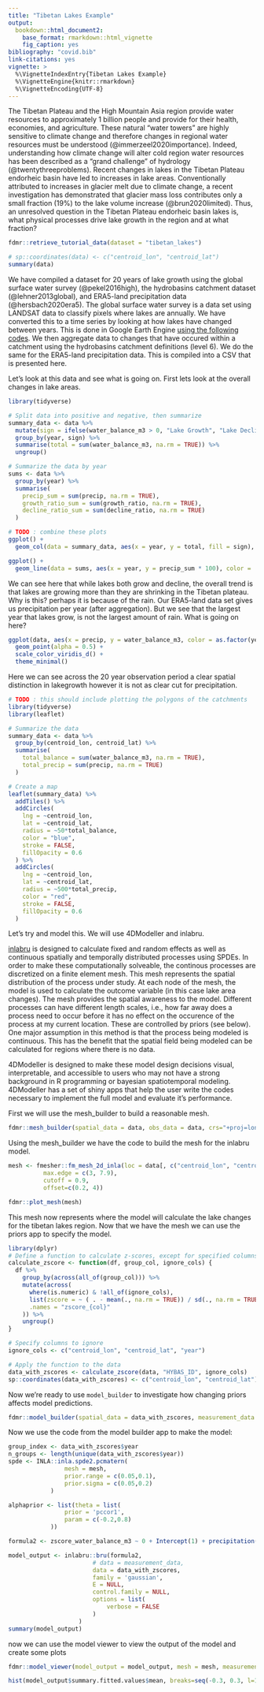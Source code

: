```yaml
---
title: "Tibetan Lakes Example"
output: 
  bookdown::html_document2:
    base_format: rmarkdown::html_vignette
    fig_caption: yes
bibliography: "covid.bib"
link-citations: yes
vignette: >
  %\VignetteIndexEntry{Tibetan Lakes Example}
  %\VignetteEngine{knitr::rmarkdown}
  %\VignetteEncoding{UTF-8}
---
```


The Tibetan Plateau and the High Mountain Asia region provide water resources to approximately 1 billion people and provide for their health, economies, and agriculture. These natural "water towers" are highly sensitive to climate change and therefore changes in regional water resources must be understood (@immerzeel2020importance). Indeed, understanding how climate change will alter cold region water resources has been described as a "grand challenge" of hydrology (@twentythreeproblems). Recent changes in lakes in the Tibetan Plateau endorheic basin have led to increases in lake areas. Conventionally attributed to increases in glacier melt due to climate change, a recent investigation has demonstrated that glacier mass loss contributes only a small fraction (19%) to the lake volume increase (@brun2020limited). Thus, an unresolved question in the Tibetan Plateau endorheic basin lakes is, what physical processes drive lake growth in the region and at what fraction?

```r
fdmr::retrieve_tutorial_data(dataset = "tibetan_lakes")

# sp::coordinates(data) <- c("centroid_lon", "centroid_lat")
summary(data)
```

We have compiled a dataset for 20 years of lake growth using the global surface water survey (@pekel2016high), the hydrobasins catchment dataset (@lehner2013global), and ERA5-land precipitation data (@hersbach2020era5). The global surface water survey is a data set using LANDSAT data to classify pixels where lakes are annually. We have converted this to a time series by looking at how lakes have changed between years. This is done in Google Earth Engine [using the following codes](https://code.earthengine.google.com/3304560943f796c82f935403dcc54909). We then aggregate data to changes that have occured within a catchment using the hydrobasins catchment definitions (level 6). We do the same for the ERA5-land precipitation data. This is compiled into a CSV that is presented here.

Let's look at this data and see what is going on. First lets look at the overall changes in lake areas.

```r
library(tidyverse)

# Split data into positive and negative, then summarize
summary_data <- data %>%
  mutate(sign = ifelse(water_balance_m3 > 0, "Lake Growth", "Lake Decline")) %>%
  group_by(year, sign) %>%
  summarise(total = sum(water_balance_m3, na.rm = TRUE)) %>%
  ungroup()

# Summarize the data by year
sums <- data %>%
  group_by(year) %>%
  summarise(
    precip_sum = sum(precip, na.rm = TRUE),
    growth_ratio_sum = sum(growth_ratio, na.rm = TRUE),
    decline_ratio_sum = sum(decline_ratio, na.rm = TRUE)
  )

# TODO : combine these plots
ggplot() +
  geom_col(data = summary_data, aes(x = year, y = total, fill = sign), position = "stack") 

ggplot() +
  geom_line(data = sums, aes(x = year, y = precip_sum * 100), color = 'cyan')   # Scale 
```

We can see here that while lakes both grow and decline, the overall trend is that lakes are growing more than they are shrinking in the Tibetan plateau. Why is this? perhaps it is because of the rain. Our ERA5-land data set gives us precipitation per year (after aggregation). But we see that the largest year that lakes grow, is not the largest amount of rain. What is going on here?

```r
ggplot(data, aes(x = precip, y = water_balance_m3, color = as.factor(year))) +
  geom_point(alpha = 0.5) +
  scale_color_viridis_d() +
  theme_minimal()
```

Here we can see across the 20 year observation period a clear spatial distinction in lakegrowth however it is not as clear cut for precipitation.
```r

# TODO : this should include plotting the polygons of the catchments
library(tidyverse)
library(leaflet)

# Summarize the data
summary_data <- data %>%
  group_by(centroid_lon, centroid_lat) %>%
  summarise(
    total_balance = sum(water_balance_m3, na.rm = TRUE),
    total_precip = sum(precip, na.rm = TRUE)
  )

# Create a map
leaflet(summary_data) %>%
  addTiles() %>%
  addCircles(
    lng = ~centroid_lon,
    lat = ~centroid_lat,
    radius = ~50*total_balance,
    color = "blue",
    stroke = FALSE,
    fillOpacity = 0.6
  ) %>%
  addCircles(
    lng = ~centroid_lon,
    lat = ~centroid_lat,
    radius = ~500*total_precip,
    color = "red",
    stroke = FALSE,
    fillOpacity = 0.6
  )
```

Let's try and model this. We will use 4DModeller and inlabru.

[inlabru](https://inlabru-org.github.io/inlabru/index.html) is designed to calculate fixed and random effects as well as continuous spatially and temporally distributed processes using SPDEs. In order to make these computationally solveable, the continous processes are discretized on a finite element mesh. This mesh represents the spatial distribution of the process under study. At each node of the mesh, the model is used to calculate the outcome variable (in this case lake area changes). The mesh provides the spatial awareness to the model. Different processes can have different length scales, i.e., how far away does a process need to occur before it has no effect on the occurence of the process at my current location. These are controlled by priors (see below). One major assumption in this method is that the process being modeled is continuous. This has the benefit that the spatial field being modeled can be calculated for regions where there is no data.

4DModeller is designed to make these model design decisions visual, interpretable, and accessible to users who may not have a strong background in R programming or bayesian spatiotemporal modeling. 4DModeller has a set of shiny apps that help the user write the codes necessary to implement the full model and evaluate it's performance.

First we will use the mesh_builder to build a reasonable mesh.

```r
fdmr::mesh_builder(spatial_data = data, obs_data = data, crs="+proj=longlat +ellps=WGS84 +datum=WGS84 +no_defs", longitude_column = "centroid_lon", latitude_column = "centroid_lat")

```

Using the mesh_builder we have the code to build the mesh for the inlabru model.

```r
mesh <- fmesher::fm_mesh_2d_inla(loc = data[, c("centroid_lon", "centroid_lat")],
          max.edge = c(3, 7.9),
          cutoff = 0.9,
          offset=c(0.2, 4))

fdmr::plot_mesh(mesh)
```

This mesh now represents where the model will calculate the lake changes for the tibetan lakes region. Now that we have the mesh we can use the priors app to specify the model.

```r
library(dplyr)
# Define a function to calculate z-scores, except for specified columns
calculate_zscore <- function(df, group_col, ignore_cols) {
  df %>%
    group_by(across(all_of(group_col))) %>%
    mutate(across(
      where(is.numeric) & !all_of(ignore_cols),
      list(zscore = ~ ( . - mean(., na.rm = TRUE)) / sd(., na.rm = TRUE)),
      .names = "zscore_{col}"
    )) %>%
    ungroup()
}

# Specify columns to ignore
ignore_cols <- c("centroid_lon", "centroid_lat", "year")

# Apply the function to the data
data_with_zscores <- calculate_zscore(data, "HYBAS_ID", ignore_cols)
sp::coordinates(data_with_zscores) <- c("centroid_lon", "centroid_lat")
```

Now we're ready to use `model_builder` to investigate how changing priors affects model predictions.

```r
fdmr::model_builder(spatial_data = data_with_zscores, measurement_data = data_with_zscores, mesh = mesh, time_variable = "year")
```

Now we use the code from the model builder app to make the model:

```r
group_index <- data_with_zscores$year
n_groups <- length(unique(data_with_zscores$year))
spde <- INLA::inla.spde2.pcmatern(
                mesh = mesh,
                prior.range = c(0.05,0.1),
                prior.sigma = c(0.05,0.2)
            )

alphaprior <- list(theta = list(
                prior = 'pccor1',
                param = c(-0.2,0.8)
            ))

formula2 <- zscore_water_balance_m3 ~ 0 + Intercept(1) + precipitation(data_with_zscores$zscore_precip, model='linear') + temperature(data_with_zscores$zscore_t2m) + residuals(data_with_zscores[, c('centroid_lon', 'centroid_lat')], model='spde', group=group_index, ngroup=n_groups, control.group=list(model='ar1', hyper=alphaprior))

model_output <- inlabru::bru(formula2,
                        # data = measurement_data,
                        data = data_with_zscores,
                        family = 'gaussian',
                        E = NULL,
                        control.family = NULL,
                        options = list(
                            verbose = FALSE
                        )
                    )
summary(model_output)
```

now we can use the model viewer to view the output of the model and create some plots

```r
fdmr::model_viewer(model_output = model_output, mesh = mesh, measurement_data = data_with_zscores, data_distribution = "Gaussian")
```

```r
hist(model_output$summary.fitted.values$mean, breaks=seq(-0.3, 0.3, l=100))
```